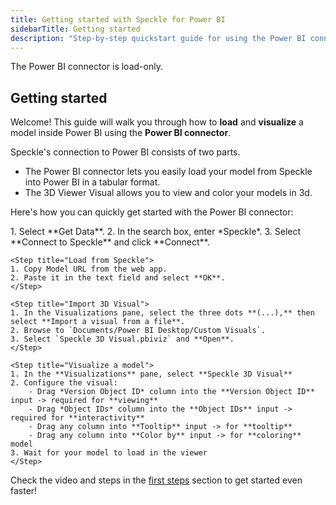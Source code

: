 ```yaml
---
title: Getting started with Speckle for Power BI
sidebarTitle: Getting started
description: "Step-by-step quickstart guide for using the Power BI connector"
---
```


<Note>The Power BI connector is load-only.</Note>

## Getting started

Welcome! This guide will walk you through how to **load** and **visualize** a model inside Power BI using the **Power BI connector**.

Speckle's connection to Power BI consists of two parts.
- The Power BI connector lets you easily load your model from Speckle into Power BI in a tabular format.
- The 3D Viewer Visual allows you to view and color your models in 3d.

Here's how you can quickly get started with the Power BI connector:


<BeforeYouBegin app="Power BI" />

<Steps>
    <Step title="Open the Power BI connector">
    1. Select **Get Data**.
    2. In the search box, enter *Speckle*.
    3. Select **Connect to Speckle** and click **Connect**.
    </Step>

    <Step title="Load from Speckle">
    1. Copy Model URL from the web app.
    2. Paste it in the text field and select **OK**.
    </Step>

    <Step title="Import 3D Visual">
    1. In the Visualizations pane, select the three dots **(...),** then select **Import a visual from a file**.
    2. Browse to `Documents/Power BI Desktop/Custom Visuals`.
    3. Select `Speckle 3D Visual.pbiviz` and **Open**.
    </Step>

    <Step title="Visualize a model">
    1. In the **Visualizations** pane, select **Speckle 3D Visual**
    2. Configure the visual:
        - Drag *Version Object ID* column into the **Version Object ID** input -> required for **viewing**
        - Drag *Object IDs* column into the **Object IDs** input ->  required for **interactivity**
        - Drag any column into **Tooltip** input -> for **tooltip**
        - Drag any column into **Color by** input -> for **coloring** model
    3. Wait for your model to load in the viewer
    </Step>
</Steps>

<Tip> Check the video and steps in the [first steps](/get-started/quickstart.mdx) section to get started even faster!</Tip>


<ConnectorConclusion connector="Power BI and Visual" actions="load" />


<LearnMore />
